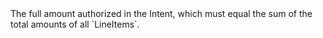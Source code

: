<ParamField body="Amount" type="integer">
The full amount authorized in the Intent, which must equal the sum of the total amounts of all `LineItems`.
</ParamField>